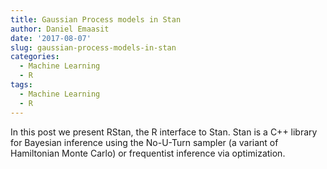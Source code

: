 ```yaml
---
title: Gaussian Process models in Stan
author: Daniel Emaasit
date: '2017-08-07'
slug: gaussian-process-models-in-stan
categories:
  - Machine Learning
  - R
tags:
  - Machine Learning
  - R
---
```


In this post we present RStan, the R interface to Stan. Stan is a C++ library for Bayesian inference using the No-U-Turn sampler (a variant of Hamiltonian Monte Carlo) or frequentist inference via optimization. 


